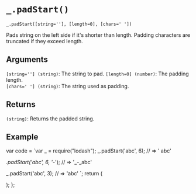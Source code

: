 # `_.padStart()`

`_.padStart([string=''], [length=0], [chars=' '])`

Pads string on the left side if it's shorter than length. Padding characters are truncated if they exceed length.

## Arguments

`[string=''] (string)`: The string to pad.
`[length=0] (number)`: The padding length.  
`[chars=' '] (string)`: The string used as padding. 

## Returns

`(string)`: Returns the padded string.

## Example


  var code = `var _ = require("lodash");
_.padStart('abc', 6);
// => '   abc'
 
_.padStart('abc', 6, '_-');
// => '_-_abc'
 
_.padStart('abc', 3);
// => 'abc'
`;
  return (
    <div>
      <Embed source={code} />
    </div>
  );
};

<Demo />
